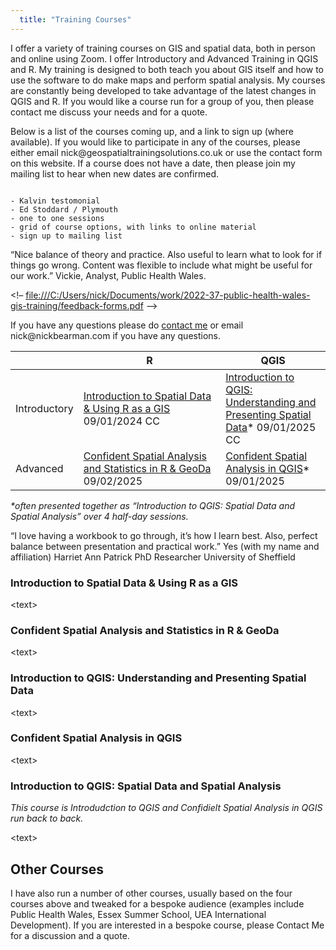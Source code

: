 ```yaml
---
  title: "Training Courses"
---
```


I offer a variety of training courses on GIS and spatial data, both in person and online using Zoom. I offer Introductory and Advanced Training in QGIS and R. My training is designed to both teach you about GIS itself and how to use the software to do make maps and perform spatial analysis. My courses are constantly being developed to take advantage of the latest changes in QGIS and R. If you would like a course run for a group of you, then please contact me discuss your needs and for a quote.

Below is a list of the courses coming up, and a link to sign up (where available). If you would like to participate in any of the courses, please either email nick\@geospatialtrainingsolutions.co.uk or use the contact form on this website. If a course does not have a date, then please join my mailing list to hear when new dates are confirmed.

```         

- Kalvin testomonial
- Ed Stoddard / Plymouth
- one to one sessions
- grid of course options, with links to online material
- sign up to mailing list
```

"Nice balance of theory and practice. Also useful to learn what to look for if things go wrong. Content was flexible to include what might be useful for our work." Vickie, Analyst, Public Health Wales.

\<!-- <file:///C:/Users/nick/Documents/work/2022-37-public-health-wales-gis-training/feedback-forms.pdf> –\>

If you have any questions please do [contact me]() or email nick\@nickbearman.com if you have any questions.

|              | R                                                                                                                          | QGIS                                                                              |
|--------------|----------------------------------------------------------------------------------------------------------------------------|-----------------------------------------------------------------------------------|
| Introductory | [Introduction to Spatial Data & Using R as a GIS](#introduction-to-spatial-data-using-r-as-a-gis) 09/01/2024 CC            | [Introduction to QGIS: Understanding and Presenting Spatial Data]\* 09/01/2025 CC |
| Advanced     | [Confident Spatial Analysis and Statistics in R & GeoDa](#confident-spatial-analysis-and-statistics-in-r-geoda) 09/02/2025 | [Confident Spatial Analysis in QGIS]\* 09/01/2025                                 |

*\*often presented together as "Introduction to QGIS: Spatial Data and Spatial Analysis" over 4 half-day sessions.*

"I love having a workbook to go through, it's how I learn best. Also, perfect balance between presentation and practical work." Yes (with my name and affiliation) Harriet Ann Patrick PhD Researcher University of Sheffield

### Introduction to Spatial Data & Using R as a GIS {#introduction-to-spatial-data-using-r-as-a-gis}

<existing text>

\<text\>

### Confident Spatial Analysis and Statistics in R & GeoDa {#confident-spatial-analysis-and-statistics-in-r-geoda}

<existing text>

\<text\>

### Introduction to QGIS: Understanding and Presenting Spatial Data

\<text\>

### Confident Spatial Analysis in QGIS

\<text\>

### Introduction to QGIS: Spatial Data and Spatial Analysis

*This course is Introdudction to QGIS and Confidielt Spatial Analysis in QGIS run back to back.*

\<text\>

## Other Courses

I have also run a number of other courses, usually based on the four courses above and tweaked for a bespoke audience (examples include Public Health Wales, Essex Summer School, UEA International Development). If you are interested in a bespoke course, please Contact Me for a discussion and a quote.
